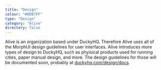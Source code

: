 ```yaml
---
title: "Design"
colour: "#0DB7FF"
type: "Design"
category: "Alive"
directory: false
---
```


Alive is an organization based under DuckyHQ. Therefore Alive uses all of the MorphUI design guidelines for user interfaces. Alive introduces more types of design to DuckyHQ, such as phyisical products used for running cities, paper manual design, and more. The design guidelines for those will be documented soon, probably at [duckyhq.com/design/docs](https://duckyhq.com/design/docs).
